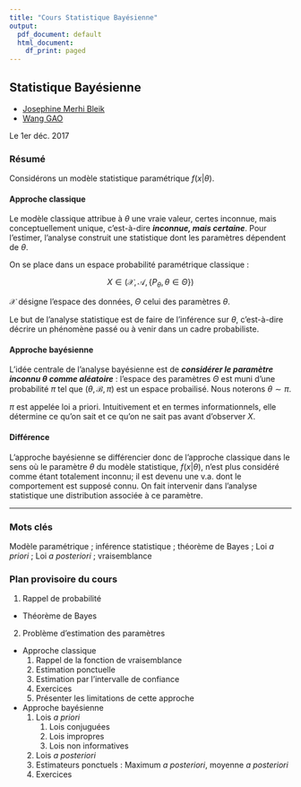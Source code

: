 ```yaml
---
title: "Cours Statistique Bayésienne"
output:
  pdf_document: default
  html_document:
    df_print: paged
---
```


## Statistique Bayésienne

- [Josephine Merhi Bleik](mailto:josephine.merhi-bleik@utc.fr)
- [Wang GAO](mailto:wang.gao@utc.fr)

Le 1er déc. 2017

### Résumé

Considérons un modèle statistique paramétrique $f(x|\theta)$.

#### Approche classique

Le modèle classique attribue à $\theta$ une vraie valeur, certes inconnue, mais conceptuellement unique, c'est-à-dire ___inconnue, mais certaine___. Pour l'estimer, l'analyse construit une statistique dont les paramètres dépendent de $\theta$.

On se place dans un espace probabilité paramétrique classique :

$$X \in (\mathcal{X}, \, \mathcal{A}, \left \{ P_{\theta},\theta \in \Theta \right \} )$$

$\mathcal{X}$ désigne l'espace des données, $\Theta$ celui des paramètres $\theta$.

Le but de l'analyse statistique est de faire de l'inférence sur $\theta$, c'est-à-dire décrire un phénomène passé ou à venir dans un cadre probabiliste.

#### Approche bayésienne

L'idée centrale de l'analyse bayésienne est de ___considérer le paramètre inconnu $\theta$ comme aléatoire___ : l'espace des paramètres $\Theta$ est muni d'une probabilité $\pi$ tel que $(\theta, \mathcal{B},\pi)$ est un espace probailisé. Nous noterons $\theta \sim \pi$.

$\pi$ est appelée loi a priori. Intuitivement et en termes informationnels, elle détermine ce qu'on sait et ce qu'on ne sait pas avant d'observer $X$.

#### Différence

L'approche bayésienne se différencier donc de l'approche classique dans le sens où le paramètre $\theta$ du modèle statistique, $f(x|\theta)$, n'est plus considéré comme étant totalement inconnu; il est devenu une v.a. dont le comportement est supposé connu. On fait intervenir dans l'analyse statistique une distribution associée à ce paramètre.

----

### Mots clés

Modèle paramétrique ; inférence statistique ; théorème de Bayes ;
Loi *a priori* ; Loi *a posteriori* ;  vraisemblance

### Plan provisoire du cours

1. Rappel de probabilité
- Théorème de Bayes

2. Problème d'estimation des paramètres

- Approche classique
    1. Rappel de la fonction de vraisemblance
    3. Estimation ponctuelle
    4. Estimation par l'intervalle de confiance
    5. Exercices
    5. Présenter les limitations de cette approche

- Approche bayésienne
    1. Lois *a priori*
        1.  Lois conjuguées
        1.  Lois impropres
        1.  Lois non informatives
    1. Lois *a posteriori*
    1. Estimateurs ponctuels : Maximum *a posteriori*, moyenne *a posteriori*
    1. Exercices


